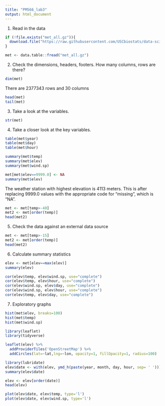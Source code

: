 ```yaml
---
title: "PM566_lab3"
output: html_document
---
```


1. Read in the data

```r
if (!file.exists("met_all.gz")){
  download.file("https://raw.githubusercontent.com/USCbiostats/data-science-data/master/02_met/met_all.gz",   "met_all.gz", method="libcurl", timeout = 60)
}

met <- data.table::fread("met_all.gz")
```

2. Check the dimensions, headers, footers. How many columns, rows are there?

```r
dim(met)
```

There are 2377343 rows and 30 columns 

```r
head(met)
tail(met)
```

3. Take a look at the variables.
```r
str(met)
```

4. Take a closer look at the key variables.

```r
table(met$year)
table(met$day)
table(met$hour)
```

```r
summary(met$temp)
summary(met$elev)
summary(met$wind.sp)
```

```r
met[met$elev==9999.0] <- NA
summary(met$elev)
```

The weather station with highest elevation is 4113 meters. This is after replacing 9999.0 values with the appropriate code for “missing”, which is “NA”.

```r
met <- met[temp>-40]
met2 <- met[order(temp)]
head(met2)
```

5. Check the data against an external data source

```r
met <- met[temp>-15]
met2 <- met[order(temp)]
head(met2)
```

6. Calculate summary statistics

```r
elev <- met[elev==max(elev)]
summary(elev)
```

```r
cor(elev$temp, elev$wind.sp, use="complete")
cor(elev$temp, elev$hour, use="complete")
cor(elev$wind.sp, elev$day, use="complete")
cor(elev$wind.sp, elev$hour, use="complete")
cor(elev$temp, elev$day, use="complete")
```

7. Exploratory graphs

```r
hist(met$elev, breaks=100)
hist(met$temp)
hist(met$wind.sp)

library(leaflet)
library(tidyverse)

leaflet(elev) %>%
  addProviderTiles('OpenStreetMap') %>% 
  addCircles(lat=~lat,lng=~lon, opacity=1, fillOpacity=1, radius=100)
```

```r
library(lubridate)
elev$date <- with(elev, ymd_h(paste(year, month, day, hour, sep= ' ')))
summary(elev$date)
```

```r
elev <- elev[order(date)]
head(elev)
```

```r
plot(elev$date, elev$temp, type='l')
plot(elev$date, elev$wind.sp, type='l')
```